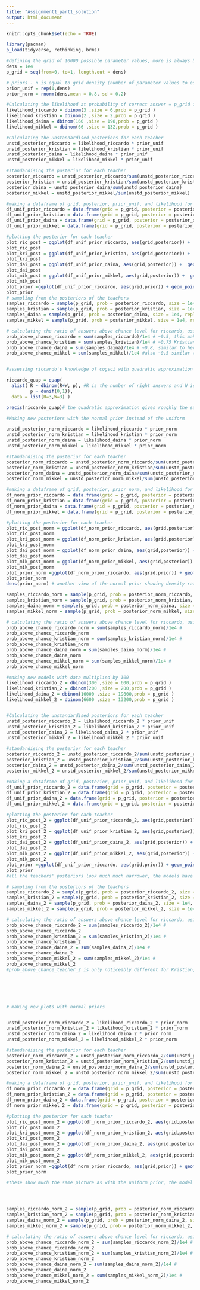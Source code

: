 ```yaml
---
title: "Assignment1_part1_solution"
output: html_document
---
```


```r
knitr::opts_chunk$set(echo = TRUE)
```


```r
library(pacman)
p_load(tidyverse, rethinking, brms)
```


```r
#defining the grid of 10000 possible parameter values, more is always better right? and when it's a low computational effort like here, 10000 seems reasonable.
dens = 1e4
p_grid = seq(from=0, to=1, length.out = dens)

# priors - n is equal to grid density (number of parameter values to estimate)
prior_unif = rep(1,dens)
prior_norm = rnorm(dens,mean = 0.8, sd = 0.2)
```


```r

#Calculating the likelihood at probability of correct answer = p_grid for cogsci teachers to get the ratio of correct answers they did.
likelihood_riccardo = dbinom(3 ,size = 6,prob = p_grid )
likelihood_kristian = dbinom(2 ,size = 2,prob = p_grid )
likelihood_daina = dbinom(160 ,size = 198,prob = p_grid )
likelihood_mikkel = dbinom(66 ,size = 132,prob = p_grid )

#Calculating the unstandardised posteriors for each teacher
unstd_posterior_riccardo = likelihood_riccardo * prior_unif
unstd_posterior_kristian = likelihood_kristian * prior_unif
unstd_posterior_daina = likelihood_daina * prior_unif
unstd_posterior_mikkel = likelihood_mikkel * prior_unif

#standardising the posterior for each teacher
posterior_riccardo = unstd_posterior_riccardo/sum(unstd_posterior_riccardo)
posterior_kristian = unstd_posterior_kristian/sum(unstd_posterior_kristian)
posterior_daina = unstd_posterior_daina/sum(unstd_posterior_daina)
posterior_mikkel = unstd_posterior_mikkel/sum(unstd_posterior_mikkel)

#making a dataframe of grid, posterior, prior_unif, and likelihood for each teacher
df_unif_prior_riccardo = data.frame(grid = p_grid, posterior = posterior_riccardo, prior = prior_unif, likelihood = likelihood_riccardo)
df_unif_prior_kristian = data.frame(grid = p_grid, posterior = posterior_kristian, prior = prior_unif, likelihood = likelihood_kristian)
df_unif_prior_daina = data.frame(grid = p_grid, posterior = posterior_daina, prior = prior_unif, likelihood = likelihood_daina)
df_unif_prior_mikkel = data.frame(grid = p_grid, posterior = posterior_mikkel, prior = prior_unif, likelihood = likelihood_mikkel)

#plotting the posterior for each teacher
plot_ric_post = ggplot(df_unif_prior_riccardo, aes(grid,posterior)) +  geom_point() +geom_line()+theme_classic() + xlab("Knowledge of CogSci")+ ylab("posterior probability")
plot_ric_post
plot_kri_post = ggplot(df_unif_prior_kristian, aes(grid,posterior)) +  geom_point() +geom_line()+theme_classic() + xlab("Knowledge of CogSci")+ ylab("posterior probability")
plot_kri_post
plot_dai_post = ggplot(df_unif_prior_daina, aes(grid,posterior)) +  geom_point() +geom_line()+theme_classic() + xlab("Knowledge of CogSci")+ ylab("posterior probability")
plot_dai_post
plot_mik_post = ggplot(df_unif_prior_mikkel, aes(grid,posterior)) +  geom_point() +geom_line()+theme_classic() + xlab("Knowledge of CogSci")+ ylab("posterior probability")
plot_mik_post
plot_prior =ggplot(df_unif_prior_riccardo, aes(grid,prior)) + geom_point()+geom_line()+theme_classic() +xlab("Knowledge of Cogsci")+ ylab("Prior probability") # since were using a uniform prior the plot if the prior is the same for all values, a flat line
plot_prior
# sampling from the posteriors of the teachers
samples_riccardo = sample(p_grid, prob = posterior_riccardo, size = 1e4, replace = T)
samples_kristian = sample(p_grid, prob = posterior_kristian, size = 1e4, replace = T)
samples_daina = sample(p_grid, prob = posterior_daina, size = 1e4, replace = T)
samples_mikkel = sample(p_grid, prob = posterior_mikkel, size = 1e4, replace = T)

# calculating the ratio of answers above chance level for riccardo, using samples from the posterior, while I could use the actual posterior distribution,
prob_above_chance_riccardo = sum(samples_riccardo)/1e4 # ~0.5, this makes intuitive sense given the ratio of correct answers and the uniform prior.
prob_above_chance_kristian = sum(samples_kristian)/1e4 # ~0.75 Kristian only answered 2 questions, but with a correct ratio of 1, but the uniform prior smooths that out over the whole spectrum from 0-1
prob_above_chance_daina = sum(samples_daina)/1e4 # ~0.8, similar to her actual ratio, we have a lot of data from daina, and the data "overpowers" the uniform prior
prob_above_chance_mikkel = sum(samples_mikkel)/1e4 #also ~0.5 similar to riccardo,but with more data, so looking at the plots of the posteriors, we see the model is much more certain of mikkels ratio, the tails are no where near as long.


#assessing riccardo's knowledge of cogsci with quadratic approximation

riccardo_quap = quap(
  alist( R ~ dbinom(R+W, p), #R is the number of right answers and W is the number of wrong answers.
         p ~ dunif(0,1)),
  data = list(R=3,W=3) )

precis(riccardo_quap)# the quadratic approximation gives roughly the same estimate of the mean as the grid approximation, as it should.

```


```r
#Making new posteriors with the normal prior instead of the uniform

unstd_posterior_norm_riccardo = likelihood_riccardo * prior_norm
unstd_posterior_norm_kristian = likelihood_kristian * prior_norm
unstd_posterior_norm_daina = likelihood_daina * prior_norm
unstd_posterior_norm_mikkel = likelihood_mikkel * prior_norm

#standardising the posterior for each teacher
posterior_norm_riccardo = unstd_posterior_norm_riccardo/sum(unstd_posterior_norm_riccardo)
posterior_norm_kristian = unstd_posterior_norm_kristian/sum(unstd_posterior_norm_kristian)
posterior_norm_daina = unstd_posterior_norm_daina/sum(unstd_posterior_norm_daina)
posterior_norm_mikkel = unstd_posterior_norm_mikkel/sum(unstd_posterior_norm_mikkel)

#making a dataframe of grid, posterior, prior_norm, and likelihood for each teacher
df_norm_prior_riccardo = data.frame(grid = p_grid, posterior = posterior_norm_riccardo, prior = prior_norm, likelihood = likelihood_riccardo)
df_norm_prior_kristian = data.frame(grid = p_grid, posterior = posterior_norm_kristian, prior = prior_norm, likelihood = likelihood_kristian)
df_norm_prior_daina = data.frame(grid = p_grid, posterior = posterior_norm_daina, prior = prior_norm, likelihood = likelihood_daina)
df_norm_prior_mikkel = data.frame(grid = p_grid, posterior = posterior_norm_mikkel, prior = prior_norm, likelihood = likelihood_mikkel)

#plotting the posterior for each teacher
plot_ric_post_norm = ggplot(df_norm_prior_riccardo, aes(grid,posterior)) +  geom_point(aes(alpha=0.3)) +geom_line(aes(alpha=0.3))+theme_classic() + xlab("Knowledge of CogSci")+ ylab("posterior probability")
plot_ric_post_norm
plot_kri_post_norm = ggplot(df_norm_prior_kristian, aes(grid,posterior)) +  geom_point(aes(alpha=0.3)) +geom_line(aes(alpha=0.3))+theme_classic() + xlab("Knowledge of CogSci")+ ylab("posterior probability")
plot_kri_post_norm
plot_dai_post_norm = ggplot(df_norm_prior_daina, aes(grid,posterior)) +  geom_point(aes(alpha=0.3)) +geom_line(aes(alpha=0.3))+theme_classic() + xlab("Knowledge of CogSci")+ ylab("posterior probability")
plot_dai_post_norm
plot_mik_post_norm = ggplot(df_norm_prior_mikkel, aes(grid,posterior)) +  geom_point(aes(alpha=0.3)) +geom_line(aes(alpha=0.3))+theme_classic() + xlab("Knowledge of CogSci")+ ylab("posterior probability")
plot_mik_post_norm
plot_prior_norm =ggplot(df_norm_prior_riccardo, aes(grid,prior)) + geom_point(aes(alpha=0.3))+theme_classic() +xlab("Knowledge of Cogsci")+ ylab("Prior probability") # since were using the same prior the plot of the prior is the same for all teachers, a normal distribution centered at 0.8 with sd = 0.2
plot_prior_norm
dens(prior_norm) # another view of the normal prior showing density rather than points.

samples_riccardo_norm = sample(p_grid, prob = posterior_norm_riccardo, size = 1e4, replace = T)
samples_kristian_norm = sample(p_grid, prob = posterior_norm_kristian, size = 1e4, replace = T)
samples_daina_norm = sample(p_grid, prob = posterior_norm_daina, size = 1e4, replace = T)
samples_mikkel_norm = sample(p_grid, prob = posterior_norm_mikkel, size = 1e4, replace = T)

# calculating the ratio of answers above chance level for riccardo, using samples from the posterior, while I could use the actual posterior distribution, according to mcelreath getting used to working with samples is better.
prob_above_chance_riccardo_norm = sum(samples_riccardo_norm)/1e4 # 
prob_above_chance_riccardo_norm
prob_above_chance_kristian_norm = sum(samples_kristian_norm)/1e4 # 
prob_above_chance_kristian_norm
prob_above_chance_daina_norm = sum(samples_daina_norm)/1e4 #
prob_above_chance_daina_norm
prob_above_chance_mikkel_norm = sum(samples_mikkel_norm)/1e4 #
prob_above_chance_mikkel_norm

```


```r
#making new models with data multiplied by 100
likelihood_riccardo_2 = dbinom(300 ,size = 600,prob = p_grid )
likelihood_kristian_2 = dbinom(200 ,size = 200,prob = p_grid )
likelihood_daina_2 = dbinom(16000 ,size = 19800,prob = p_grid )
likelihood_mikkel_2 = dbinom(6600 ,size = 13200,prob = p_grid )


#Calculating the unstandardised posteriors for each teacher
unstd_posterior_riccardo_2 = likelihood_riccardo_2 * prior_unif
unstd_posterior_kristian_2 = likelihood_kristian_2 * prior_unif
unstd_posterior_daina_2 = likelihood_daina_2 * prior_unif
unstd_posterior_mikkel_2 = likelihood_mikkel_2 * prior_unif

#standardising the posterior for each teacher
posterior_riccardo_2 = unstd_posterior_riccardo_2/sum(unstd_posterior_riccardo_2)
posterior_kristian_2 = unstd_posterior_kristian_2/sum(unstd_posterior_kristian_2)
posterior_daina_2 = unstd_posterior_daina_2/sum(unstd_posterior_daina_2)
posterior_mikkel_2 = unstd_posterior_mikkel_2/sum(unstd_posterior_mikkel_2)

#making a dataframe of grid, posterior, prior_unif, and likelihood for each teacher
df_unif_prior_riccardo_2 = data.frame(grid = p_grid, posterior = posterior_riccardo_2, prior = prior_unif, likelihood = likelihood_riccardo_2)
df_unif_prior_kristian_2 = data.frame(grid = p_grid, posterior = posterior_kristian_2, prior = prior_unif, likelihood = likelihood_kristian_2)
df_unif_prior_daina_2 = data.frame(grid = p_grid, posterior = posterior_daina_2, prior = prior_unif, likelihood = likelihood_daina_2)
df_unif_prior_mikkel_2 = data.frame(grid = p_grid, posterior = posterior_mikkel_2, prior = prior_unif, likelihood = likelihood_mikkel_2)

#plotting the posterior for each teacher
plot_ric_post_2 = ggplot(df_unif_prior_riccardo_2, aes(grid,posterior)) +  geom_point() +geom_line()+theme_classic() + xlab("Knowledge of CogSci")+ ylab("posterior probability")
plot_ric_post_2
plot_kri_post_2 = ggplot(df_unif_prior_kristian_2, aes(grid,posterior)) +  geom_point() +geom_line()+theme_classic() + xlab("Knowledge of CogSci")+ ylab("posterior probability")
plot_kri_post_2
plot_dai_post_2 = ggplot(df_unif_prior_daina_2, aes(grid,posterior)) +  geom_point() +geom_line()+theme_classic() + xlab("Knowledge of CogSci")+ ylab("posterior probability")
plot_dai_post_2
plot_mik_post_2 = ggplot(df_unif_prior_mikkel_2, aes(grid,posterior)) +  geom_point() +geom_line()+theme_classic() + xlab("Knowledge of CogSci")+ ylab("posterior probability")
plot_mik_post_2
plot_prior =ggplot(df_unif_prior_riccardo, aes(grid,prior)) + geom_point()+geom_line()+theme_classic() +xlab("Knowledge of Cogsci")+ ylab("Prior probability") # since were using a uniform prior the plot if the prior is the same for all values, a flat line
plot_prior
#all the teachers' posteriors look much much narrower, the models have become more certain of their estimates with the increased amount of data they have been provided.

# sampling from the posteriors of the teachers
samples_riccardo_2 = sample(p_grid, prob = posterior_riccardo_2, size = 1e4, replace = T)
samples_kristian_2 = sample(p_grid, prob = posterior_kristian_2, size = 1e4, replace = T)
samples_daina_2 = sample(p_grid, prob = posterior_daina_2, size = 1e4, replace = T)
samples_mikkel_2 = sample(p_grid, prob = posterior_mikkel_2, size = 1e4, replace = T)

# calculating the ratio of answers above chance level for riccardo, using samples from the posterior, while I could use the actual posterior distribution, according to mcelreath getting used to working with samples is better.
prob_above_chance_riccardo_2 = sum(samples_riccardo_2)/1e4 # 
prob_above_chance_riccardo_2
prob_above_chance_kristian_2 = sum(samples_kristian_2)/1e4 # 
prob_above_chance_kristian_2
prob_above_chance_daina_2 = sum(samples_daina_2)/1e4 #
prob_above_chance_daina_2
prob_above_chance_mikkel_2 = sum(samples_mikkel_2)/1e4 #
prob_above_chance_mikkel_2
#prob_above_chance_teacher_2 is only noticeably different for Kristian, this makes sense as he has the by far most extreme ratio of 200/200, and he only had 2 answers before multiplying data with 100, his estimate has gone from .75 to .99 with more data, this makes sense as more data would make the model more certain.






# making new plots with normal priors


unstd_posterior_norm_riccardo_2 = likelihood_riccardo_2 * prior_norm
unstd_posterior_norm_kristian_2 = likelihood_kristian_2 * prior_norm
unstd_posterior_norm_daina_2 = likelihood_daina_2 * prior_norm
unstd_posterior_norm_mikkel_2 = likelihood_mikkel_2 * prior_norm

#standardising the posterior for each teacher
posterior_norm_riccardo_2 = unstd_posterior_norm_riccardo_2/sum(unstd_posterior_norm_riccardo_2)
posterior_norm_kristian_2 = unstd_posterior_norm_kristian_2/sum(unstd_posterior_norm_kristian_2)
posterior_norm_daina_2 = unstd_posterior_norm_daina_2/sum(unstd_posterior_norm_daina_2)
posterior_norm_mikkel_2 = unstd_posterior_norm_mikkel_2/sum(unstd_posterior_norm_mikkel_2)

#making a dataframe of grid, posterior, prior_unif, and likelihood for each teacher
df_norm_prior_riccardo_2 = data.frame(grid = p_grid, posterior = posterior_norm_riccardo_2, prior = prior_norm, likelihood = likelihood_riccardo_2)
df_norm_prior_kristian_2 = data.frame(grid = p_grid, posterior = posterior_norm_kristian_2, prior = prior_norm, likelihood = likelihood_kristian_2)
df_norm_prior_daina_2 = data.frame(grid = p_grid, posterior = posterior_norm_daina_2, prior = prior_norm, likelihood = likelihood_daina_2)
df_norm_prior_mikkel_2 = data.frame(grid = p_grid, posterior = posterior_norm_mikkel_2, prior = prior_norm, likelihood = likelihood_mikkel_2)

#plotting the posterior for each teacher
plot_ric_post_norm_2 = ggplot(df_norm_prior_riccardo_2, aes(grid,posterior)) +  geom_point(aes(alpha=0.3)) +geom_line(aes(alpha=0.3))+theme_classic() + xlab("Knowledge of CogSci")+ ylab("posterior probability")
plot_ric_post_norm_2
plot_kri_post_norm_2 = ggplot(df_norm_prior_kristian_2, aes(grid,posterior)) +  geom_point(aes(alpha=0.3)) +geom_line(aes(alpha=0.3))+theme_classic() + xlab("Knowledge of CogSci")+ ylab("posterior probability")
plot_kri_post_norm_2
plot_dai_post_norm_2 = ggplot(df_norm_prior_daina_2, aes(grid,posterior)) +  geom_point(aes(alpha=0.3)) +geom_line(aes(alpha=0.3))+theme_classic() + xlab("Knowledge of CogSci")+ ylab("posterior probability")
plot_dai_post_norm_2
plot_mik_post_norm_2 = ggplot(df_norm_prior_mikkel_2, aes(grid,posterior)) +  geom_point(aes(alpha=0.3)) +geom_line(aes(alpha=0.3))+theme_classic() + xlab("Knowledge of CogSci")+ ylab("posterior probability")
plot_mik_post_norm_2
plot_prior_norm =ggplot(df_norm_prior_riccardo, aes(grid,prior)) + geom_point(aes(alpha=0.3))+theme_classic() +xlab("Knowledge of Cogsci")+ ylab("Prior probability") # since were using the same prior the plot of the prior is the same for all teachers, a normal distribution centered at 0.8 with sd = 0.2
plot_prior_norm

#these show much the same picture as with the uniform prior, the model has become increasingly certain with the larger amount of data, this also shows that the models learns from the data.




samples_riccardo_norm_2 = sample(p_grid, prob = posterior_norm_riccardo_2, size = 1e4, replace = T)
samples_kristian_norm_2 = sample(p_grid, prob = posterior_norm_kristian_2, size = 1e4, replace = T)
samples_daina_norm_2 = sample(p_grid, prob = posterior_norm_daina_2, size = 1e4, replace = T)
samples_mikkel_norm_2 = sample(p_grid, prob = posterior_norm_mikkel_2, size = 1e4, replace = T)

# calculating the ratio of answers above chance level for riccardo, using samples from the posterior, while I could use the actual posterior distribution, according to mcelreath getting used to working with samples is better.
prob_above_chance_riccardo_norm_2 = sum(samples_riccardo_norm_2)/1e4 # 
prob_above_chance_riccardo_norm_2
prob_above_chance_kristian_norm_2 = sum(samples_kristian_norm_2)/1e4 # 
prob_above_chance_kristian_norm_2
prob_above_chance_daina_norm_2 = sum(samples_daina_norm_2)/1e4 #
prob_above_chance_daina_norm_2
prob_above_chance_mikkel_norm_2 = sum(samples_mikkel_norm_2)/1e4 #
prob_above_chance_mikkel_norm_2

```



